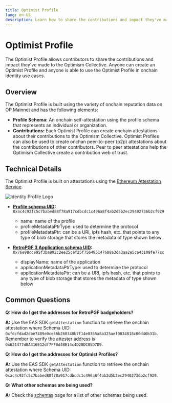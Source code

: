 ```yaml
---
title: Optimist Profile
lang: en-US
description: Learn how to share the contributions and impact they've made to the Optimism Collective.
---
```


# Optimist Profile

The Optimist Profile allows contributors to share the contributions and impact they've made to the Optimism Collective. Anyone can create an Optimist Profile and anyone is able to use the Optimist Profile in onchain identity use cases.

## Overview

The Optimist Profile is built using the variety of onchain reputation data on OP Mainnet and has the following elements:

*   **Profile Schema:** An onchain self-attestation using the profile schema that represents an individual or organization.
*   **Contributions:** Each Optimist Profile can create onchain attestations about their contributions to the Optimism Collective. Optimist Profiles can also be used to create onchan peer-to-peer (p2p) attestations about the contributions of other contributors. Peer to peer attestations help the Optimism Collective create a contribution web of trust.

## Technical Details

The Optimist Profile is built on attestations using the [Ethereum Attestation Service](https://docs.attest.sh/docs/welcome).

![Identity Profile Logo](/img/op-mainnet/identity/profile.png)

*   **[Profile schema UID](https://optimism.easscan.org/schema/view/0xac4c92fc5c7babed88f78a917cdbcdc1c496a8f4ab2d5b2ec29402736b2cf929):**  `​​0xac4c92fc5c7babed88f78a917cdbcdc1c496a8f4ab2d5b2ec29402736b2cf929`
    *   name: name of the profile
    *   profileMetadataPtrType: used to determine the protocol
    *   profileMetadataPtr: can be a URI, ipfs hash, etc. that points to any type of blob storage that stores the metadata of type shown below

*   **[RetroPGF 3 Application schema UID](https://optimism.easscan.org/schema/view/0x76e98cce95f3ba992c2ee25cef25f756495147608a3da3aa2e5ca43109fe77cc):** `0x76e98cce95f3ba992c2ee25cef25f756495147608a3da3aa2e5ca43109fe77cc`
    *   displayName: name of the application
    *   applicationMetadataPtrType: used to determine the protocol
    *   applicationMetadataPtr: can be a URI, ipfs hash, etc. that points to any type of blob storage that stores the metadata of type shown below

## Common Questions

**Q: How do I get the addresses for RetroPGF badgeholders?**

**A:** Use the EAS SDK `getAttestation` function to retrieve the onchain attestation where Schema UID: `0xfdcfdad2dbe7489e0ce56b260348b7f14e8365a8a325aef9834818c00d46b31b`.
Remember to verify the attester address is `0x621477dBA416E12df7FF0d48E14c4D20DC85D7D9`.

**Q: How do I get the addresses for Optimist Profiles?**

**A:** Use the EAS SDK `getAttestation` function to retrieve the onchain attestation where Schema UID: `0xac4c92fc5c7babed88f78a917cdbcdc1c496a8f4ab2d5b2ec29402736b2cf929`.

**Q: What other schemas are being used?**

**A:** Check the [schemas](schemas) page for a list of other schemas being used.
